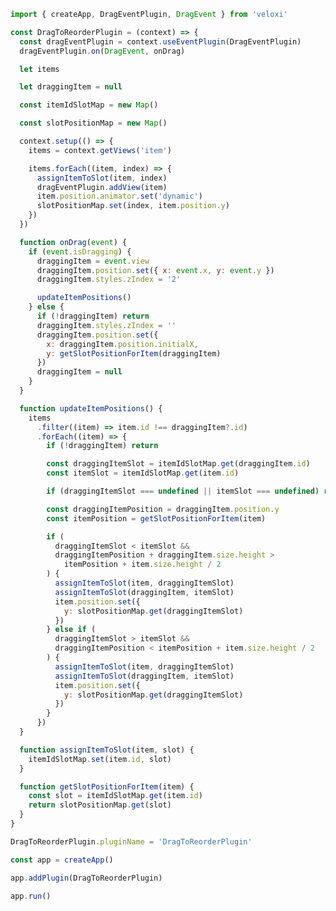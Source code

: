 ```js
import { createApp, DragEventPlugin, DragEvent } from 'veloxi'

const DragToReorderPlugin = (context) => {
  const dragEventPlugin = context.useEventPlugin(DragEventPlugin)
  dragEventPlugin.on(DragEvent, onDrag)

  let items

  let draggingItem = null

  const itemIdSlotMap = new Map()

  const slotPositionMap = new Map()

  context.setup(() => {
    items = context.getViews('item')

    items.forEach((item, index) => {
      assignItemToSlot(item, index)
      dragEventPlugin.addView(item)
      item.position.animator.set('dynamic')
      slotPositionMap.set(index, item.position.y)
    })
  })

  function onDrag(event) {
    if (event.isDragging) {
      draggingItem = event.view
      draggingItem.position.set({ x: event.x, y: event.y })
      draggingItem.styles.zIndex = '2'

      updateItemPositions()
    } else {
      if (!draggingItem) return
      draggingItem.styles.zIndex = ''
      draggingItem.position.set({
        x: draggingItem.position.initialX,
        y: getSlotPositionForItem(draggingItem)
      })
      draggingItem = null
    }
  }

  function updateItemPositions() {
    items
      .filter((item) => item.id !== draggingItem?.id)
      .forEach((item) => {
        if (!draggingItem) return

        const draggingItemSlot = itemIdSlotMap.get(draggingItem.id)
        const itemSlot = itemIdSlotMap.get(item.id)

        if (draggingItemSlot === undefined || itemSlot === undefined) return

        const draggingItemPosition = draggingItem.position.y
        const itemPosition = getSlotPositionForItem(item)

        if (
          draggingItemSlot < itemSlot &&
          draggingItemPosition + draggingItem.size.height >
            itemPosition + item.size.height / 2
        ) {
          assignItemToSlot(item, draggingItemSlot)
          assignItemToSlot(draggingItem, itemSlot)
          item.position.set({
            y: slotPositionMap.get(draggingItemSlot)
          })
        } else if (
          draggingItemSlot > itemSlot &&
          draggingItemPosition < itemPosition + item.size.height / 2
        ) {
          assignItemToSlot(item, draggingItemSlot)
          assignItemToSlot(draggingItem, itemSlot)
          item.position.set({
            y: slotPositionMap.get(draggingItemSlot)
          })
        }
      })
  }

  function assignItemToSlot(item, slot) {
    itemIdSlotMap.set(item.id, slot)
  }

  function getSlotPositionForItem(item) {
    const slot = itemIdSlotMap.get(item.id)
    return slotPositionMap.get(slot)
  }
}

DragToReorderPlugin.pluginName = 'DragToReorderPlugin'

const app = createApp()

app.addPlugin(DragToReorderPlugin)

app.run()
```
